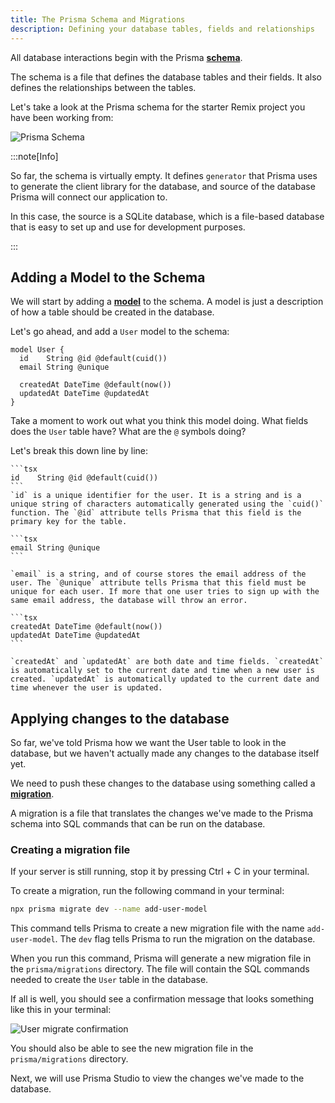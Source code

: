 ```yaml
---
title: The Prisma Schema and Migrations
description: Defining your database tables, fields and relationships
---
```



All database interactions begin with the Prisma [**schema**](https://www.prisma.io/docs/orm/prisma-schema/overview).

The schema is a file that defines the database tables and their fields. It also defines the relationships between the tables.

Let's take a look at the Prisma schema for the starter Remix project you have been working from:

![Prisma Schema](src/assets/png/prisma/prisma-schema-start.png)

:::note[Info]

So far, the schema is virtually empty. It defines `generator` that Prisma uses to generate the client library for the database, and source of the database Prisma will connect our application to.

In this case, the source is a SQLite database, which is a file-based database that is easy to set up and use for development purposes.

:::

## Adding a Model to the Schema

We will start by adding a [**model**](https://www.prisma.io/docs/orm/prisma-schema/data-model/models) to the schema. A model is just a description of how a table should be created in the database.

Let's go ahead, and add a `User` model to the schema:

```tsx
model User {
  id    String @id @default(cuid())
  email String @unique

  createdAt DateTime @default(now())
  updatedAt DateTime @updatedAt
}
```

Take a moment to work out what you think this model doing. What fields does the `User` table have? What are the `@` symbols doing?

<MonsterDetails title='Defining the User model'>
  <div>
    Let's break this down line by line:

    ```tsx
    id    String @id @default(cuid())
    ```
    `id` is a unique identifier for the user. It is a string and is a unique string of characters automatically generated using the `cuid()` function. The `@id` attribute tells Prisma that this field is the primary key for the table.

    ```tsx
    email String @unique
    ```

    `email` is a string, and of course stores the email address of the user. The `@unique` attribute tells Prisma that this field must be unique for each user. If more that one user tries to sign up with the same email address, the database will throw an error.

    ```tsx
    createdAt DateTime @default(now())
    updatedAt DateTime @updatedAt
    ```

    `createdAt` and `updatedAt` are both date and time fields. `createdAt` is automatically set to the current date and time when a new user is created. `updatedAt` is automatically updated to the current date and time whenever the user is updated.
  </div>
</MonsterDetails>

## Applying changes to the database

So far, we've told Prisma how we want the User table to look in the database, but we haven't actually made any changes to the database itself yet.

We need to push these changes to the database using something called a [**migration**](https://www.prisma.io/docs/orm/prisma-migrate/getting-started).

A migration is a file that translates the changes we've made to the Prisma schema into SQL commands that can be run on the database.

### Creating a migration file

If your server is still running, stop it by pressing <MonsterKbd>Ctrl + C</MonsterKbd> in your terminal.

To create a migration, run the following command in your terminal:

```bash
npx prisma migrate dev --name add-user-model
```

This command tells Prisma to create a new migration file with the name `add-user-model`. The `dev` flag tells Prisma to run the migration on the database.

When you run this command, Prisma will generate a new migration file in the `prisma/migrations` directory. The file will contain the SQL commands needed to create the `User` table in the database.

If all is well, you should see a confirmation message that looks something like this in your terminal:

![User migrate confirmation](src/assets/png/prisma/user-migrate-confirmation.png)

You should also be able to see the new migration file in the `prisma/migrations` directory.

Next, we will use Prisma Studio to view the changes we've made to the database.
